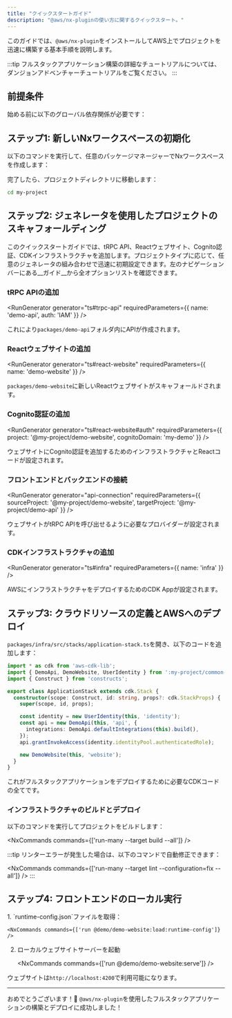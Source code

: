 ```yaml
---
title: "クイックスタートガイド"
description: "@aws/nx-pluginの使い方に関するクイックスタート。"
---
```





このガイドでは、`@aws/nx-plugin`をインストールしてAWS上でプロジェクトを迅速に構築する基本手順を説明します。

:::tip
フルスタックアプリケーション構築の詳細なチュートリアルについては、<Link path="get_started/tutorials/dungeon-game/overview">ダンジョンアドベンチャーチュートリアル</Link>をご覧ください。
:::

## 前提条件

始める前に以下のグローバル依存関係が必要です：

<Snippet name="prerequisites" />

## ステップ1: 新しいNxワークスペースの初期化

以下のコマンドを実行して、任意のパッケージマネージャーでNxワークスペースを作成します：

<CreateNxWorkspaceCommand workspace="my-project" />

完了したら、プロジェクトディレクトリに移動します：

```sh
cd my-project
```

## ステップ2: ジェネレータを使用したプロジェクトのスキャフォールディング

このクイックスタートガイドでは、tRPC API、Reactウェブサイト、Cognito認証、CDKインフラストラクチャを追加します。プロジェクトタイプに応じて、任意のジェネレータの組み合わせで迅速に初期設定できます。左のナビゲーションバーにある__ガイド__から全オプションリストを確認できます。

### tRPC APIの追加

<RunGenerator generator="ts#trpc-api" requiredParameters={{ name: 'demo-api', auth: 'IAM' }} />

これにより`packages/demo-api`フォルダ内にAPIが作成されます。

### Reactウェブサイトの追加

<RunGenerator generator="ts#react-website" requiredParameters={{ name: 'demo-website' }} />

`packages/demo-website`に新しいReactウェブサイトがスキャフォールドされます。

### Cognito認証の追加

<RunGenerator generator="ts#react-website#auth" requiredParameters={{ project: '@my-project/demo-website', cognitoDomain: 'my-demo' }} />

ウェブサイトにCognito認証を追加するためのインフラストラクチャとReactコードが設定されます。

### フロントエンドとバックエンドの接続

<RunGenerator generator="api-connection" requiredParameters={{ sourceProject: '@my-project/demo-website', targetProject: '@my-project/demo-api' }} />

ウェブサイトがtRPC APIを呼び出せるように必要なプロバイダーが設定されます。

### CDKインフラストラクチャの追加

<RunGenerator generator="ts#infra" requiredParameters={{ name: 'infra' }} />

AWSにインフラストラクチャをデプロイするためのCDK Appが設定されます。

## ステップ3: クラウドリソースの定義とAWSへのデプロイ

`packages/infra/src/stacks/application-stack.ts`を開き、以下のコードを追加します：

```typescript
import * as cdk from 'aws-cdk-lib';
import { DemoApi, DemoWebsite, UserIdentity } from ':my-project/common-constructs';
import { Construct } from 'constructs';

export class ApplicationStack extends cdk.Stack {
  constructor(scope: Construct, id: string, props?: cdk.StackProps) {
    super(scope, id, props);

    const identity = new UserIdentity(this, 'identity');
    const api = new DemoApi(this, 'api', {
      integrations: DemoApi.defaultIntegrations(this).build(),
    });
    api.grantInvokeAccess(identity.identityPool.authenticatedRole);

    new DemoWebsite(this, 'website');
  }
}
```

これがフルスタックアプリケーションをデプロイするために必要なCDKコードの全てです。

### インフラストラクチャのビルドとデプロイ

以下のコマンドを実行してプロジェクトをビルドします：

<NxCommands commands={['run-many --target build --all']} />

:::tip
リンターエラーが発生した場合は、以下のコマンドで自動修正できます：

<NxCommands commands={['run-many --target lint --configuration=fix --all']} />
:::

## ステップ4: フロントエンドのローカル実行

<Steps>
1. `runtime-config.json`ファイルを取得：

    <NxCommands commands={['run @demo/demo-website:load:runtime-config']} />

2. ローカルウェブサイトサーバーを起動

    <NxCommands commands={['run @demo/demo-website:serve']} />
</Steps>

ウェブサイトは`http://localhost:4200`で利用可能になります。

---

おめでとうございます！🎉 `@aws/nx-plugin`を使用したフルスタックアプリケーションの構築とデプロイに成功しました！